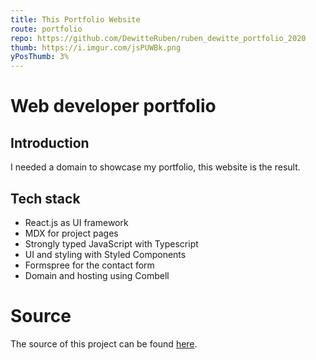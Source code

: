 ```yaml
---
title: This Portfolio Website
route: portfolio
repo: https://github.com/DewitteRuben/ruben_dewitte_portfolio_2020
thumb: https://i.imgur.com/jsPUWBk.png
yPosThumb: 3%
---
```



# Web developer portfolio

## Introduction 

I needed a domain to showcase my portfolio, this website is the result.

## Tech stack

* <MdLink href="https://reactnative.dev/">React.js as UI framework</MdLink>
* <MdLink href="https://mdxjs.com/getting-started">MDX</MdLink> for project pages
* Strongly typed JavaScript with <MdLink href="https://www.typescriptlang.org/">Typescript</MdLink> 
* UI and styling with <MdLink href="https://styled-components.com/">Styled Components</MdLink>
* <MdLink href="https://formspree.io/">Formspree</MdLink> for the contact form
* Domain and hosting using <MdLink href="https://www.combell.com/en/">Combell</MdLink>

# Source

The source of this project can be found [here](https://github.com/DewitteRuben/ruben_dewitte_portfolio_2020).


